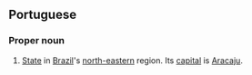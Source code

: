 ==Portuguese==
===Proper noun===
#[[State]] in [[Brazil]]'s [[north-eastern]] region. Its [[capital]] is [[Aracaju]].